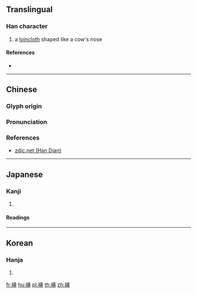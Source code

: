 {{character info/new}}
==Translingual==

===Han character===
{{Han char|rn=145|rad=衣|as=14|sn=20|four=36246|canj=LHUL|ids=⿰衤鼻}}

# a [[loincloth]] shaped like a cow's nose

====References====
* {{Han ref|kx=1126.180|dkj=34673|dj=1593.230|hdz=53119.200|uh=8963|ud=35171|bh=F4CA|bd=62666}}

----

==Chinese==
{{zh-forms}}

===Glyph origin===
{{Han etym}}

===Pronunciation===
{{zh-pron
|m=bì
|c=bei6,jyu4
}}

===References===
* [http://www.zdic.net/z/24/js/8963.htm zdic.net (Han Dian)]

----

==Japanese==

===Kanji===
{{ja-kanji|grade=|rs=衣14}}

# {{defn|lang=ja|sort=衣14}}

====Readings====
{{ja-readings|goon=[[び]] (bi)|kanon=[[ひ]] (hi)|kun=[[ふんどし]] (fundoshi)}}

----

==Korean==

===Hanja===
{{ko-hanja|hangeul=비|eumhun=|rv=bi|mr=pi|y=pi}}

# {{defn|lang=ko|sort=衣149}}

[[fr:襣]]
[[hu:襣]]
[[pl:襣]]
[[th:襣]]
[[zh:襣]]